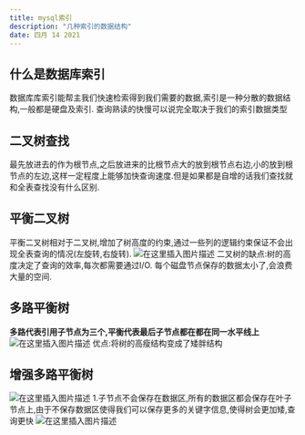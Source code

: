 ```yaml
---
title: mysql索引
description: "几种索引的数据结构"
date: 四月 14 2021
---
```


## 什么是数据库索引
数据库库索引能帮主我们快速检索得到我们需要的数据,索引是一种分散的数据结构,一般都是硬盘及索引.
查询熟读的快慢可以说完全取决于我们的索引数据类型
## 二叉树查找
最先放进去的作为根节点,之后放进来的比根节点大的放到根节点右边,小的放到根节点的左边,这样一定程度上能够加快查询速度.但是如果都是自增的话我们查找就和全表查找没有什么区别.
## 平衡二叉树
平衡二叉树相对于二叉树,增加了树高度的约束,通过一些列的逻辑约束保证不会出现全表查询的情况(左旋转,右旋转).
![在这里插入图片描述](https://img-blog.csdnimg.cn/20200813172325545.png?x-oss-process=image/watermark,type_ZmFuZ3poZW5naGVpdGk,shadow_10,text_aHR0cHM6Ly9ibG9nLmNzZG4ubmV0L0x1X1FR,size_16,color_FFFFFF,t_70#pic_center)
二叉树的缺点:树的高度决定了查询的效率,每次都需要通过I/O.
						每个磁盘节点保存的数据太小了,会浪费大量的空间.
## 多路平衡树
**多路代表引用子节点为三个,平衡代表最后子节点都在都在同一水平线上**
![在这里插入图片描述](https://img-blog.csdnimg.cn/20200813173406238.png?x-oss-process=image/watermark,type_ZmFuZ3poZW5naGVpdGk,shadow_10,text_aHR0cHM6Ly9ibG9nLmNzZG4ubmV0L0x1X1FR,size_16,color_FFFFFF,t_70#pic_center)
优点:将树的高瘦结构变成了矮胖结构
## 增强多路平衡树
![在这里插入图片描述](https://img-blog.csdnimg.cn/20200813174742145.png?x-oss-process=image/watermark,type_ZmFuZ3poZW5naGVpdGk,shadow_10,text_aHR0cHM6Ly9ibG9nLmNzZG4ubmV0L0x1X1FR,size_16,color_FFFFFF,t_70#pic_center)
1.子节点不会保存在数据区,所有的数据区都会保存在叶子节点上,由于不保存数据区使得我们可以保存更多的关键字信息,使得树会更加矮,查询更快
![在这里插入图片描述](https://img-blog.csdnimg.cn/20200813175046194.png?x-oss-process=image/watermark,type_ZmFuZ3poZW5naGVpdGk,shadow_10,text_aHR0cHM6Ly9ibG9nLmNzZG4ubmV0L0x1X1FR,size_16,color_FFFFFF,t_70#pic_center)

